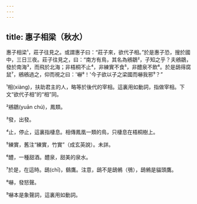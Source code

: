 ```yaml
---
---
---
```

title: 惠子相梁（秋水）
---



惠子相梁¹，莊子往見之。或謂惠子曰：“莊子來，欲代子相。”於是惠子恐，搜於國中，三日三夜。莊子往見之，曰：“南方有鳥，其名為鵷鶵²，子知之乎？夫鵷鶵，發於南海³，而飛於北海；非梧桐不止⁴，非練實不食⁵，非醴泉不飲⁶。於是鴟得腐鼠⁷，鵷鵷過之，仰而視之曰：'嚇⁸！'今子欲以子之梁國而嚇我邪⁹？”

¹相(xiàng)，扶助君主的人，略等於後代的宰相。這裏用如動詞，指做宰相。下文“欲代子相”的“相”同。

²鵷鶵(yuān chú)，鳳類。

³發，出發。

⁴止，停止，這裏指棲息。相傳鳳凰一類的鳥，只棲息在梧桐樹上。

⁵練實，舊注“練實，竹實”（成玄英說）。未詳。

⁶醴，一種甜酒。醴泉，甜美的泉水。

⁷於是，在這時。鴟(chī)，鷂鷹。注意，鴟不是鴟鵂（鴞），鴟鵂是貓頭鷹。

⁸嚇，發怒聲。

⁹嚇本是象聲詞，這裏用如動詞。